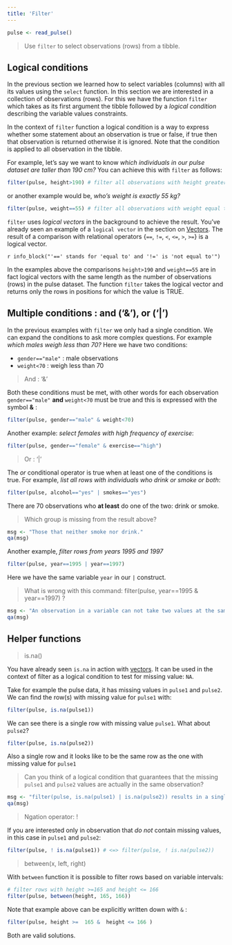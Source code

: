 ```yaml
---
title: 'Filter'
---
```


```r
pulse <- read_pulse() 
```

> Use `filter` to select observations (rows) from a tibble. 

## Logical conditions 

In the previous section we learned  how to select variables (columns) with all its values using the `select` function. In this section we are interested in a collection of observations (rows). For this we have the function `filter` which takes as its first argument the tibble followed by a _logical condition_ describing the variable values constraints. 

In the context of `filter` function a logical condition is a way to express whether some statement about an observation is true or false, if true then that observation is returned otherwise it is ignored. Note that the condition is applied to all observation in the tibble. 

For example, let's say we want to know *which individuals in our pulse dataset are taller than 190 cm?* You can achieve this with `filter` as follows:

```r
filter(pulse, height>190) # filter all observations with height greater than 190 cm 
```

or another example would be, *who's weight is exactly 55 kg?*

```r
filter(pulse, weight==55) # filter all observations with weight equal to 55 kg 
```



`filter` uses _logical vectors_ in the background to achieve the result. You've already seen an example of a `logical vector` in the section on [Vectors](S02L01l_basic_vectors0.html). The result of a comparison with relational operators {`==`, `!=`, `<`, `<=`, `>`, `>=`} is a logical vector.

`r info_block("'==' stands for 'equal to' and '!=' is 'not equal to'")` 

In the examples above the comparisons `height>190` and `weight==55` are in fact logical vectors with the same length as the number of observations (rows) in the pulse dataset. The function `filter` takes the logical vector and returns only the rows in positions for which the value is TRUE.


## Multiple conditions : and ('&'), or ('|')

In the previous examples with `filter` we only had a single condition. We can expand the conditions to ask more complex questions. For example *which males weigh less than 70?*  Here we have two conditions: 

  - `gender=="male"` : male observations 
  - `weight<70`      : weigh less than 70  

> And : '&'

Both these conditions must be met, with other words for each observation `gender=="male"` **and**  `weight<70` must be true and this is expressed with the symbol **&** : 

```r
filter(pulse, gender=="male" & weight<70)
```


Another example: *select females with high frequency of exercise*:

```r
filter(pulse, gender=="female" & exercise=="high")
```


> Or : '|'

The *or* conditional operator is true when at least one of the conditions is true. For example, *list all rows with individuals who drink or smoke or both*: 

```r
filter(pulse, alcohol=="yes" | smokes=="yes")
```

There are 70 observations who **at least** do one of the two: drink or smoke.

> Which group is missing from the result above?

```r
msg <- "Those that neither smoke nor drink."
qa(msg)
``` 
 
Another example,  *filter rows from years 1995 and 1997*

```r
filter(pulse, year==1995 | year==1997)
```

Here we have the same variable `year` in our `|` construct.

> What is wrong with this command:  filter(pulse, year==1995 & year==1997) ?

```r
msg <- "An observation in a variable can not take two values at the same time."
qa(msg)
``` 


## Helper functions


> is.na()

You have already seen `is.na` in action with [vectors](S02L01l_basic_vectors0.html). It can be used in the context of filter as a logical condition to test for missing value: `NA`.

Take for example the pulse data, it has missing values in `pulse1` and `pulse2`. We can find the row(s) with missing value for `pulse1` with: 


```r
filter(pulse, is.na(pulse1))
```

We can see there is a single row with missing value `pulse1`. What about `pulse2`?

```r
filter(pulse, is.na(pulse2))
```

Also a single row and it looks like to be the same row as the one with missing value for `pulse1`


> Can you think of a logical condition that guarantees that the missing `pulse1` and `pulse2` values are actually in the same observation?

```r
msg <- "filter(pulse, is.na(pulse1) | is.na(pulse2)) results in a single row."
qa(msg)
``` 


> Ngation operator: ! 

If you are interested only in observation that _do not_ contain missing values, in this case in `pulse1` and `pulse2`: 

```r
filter(pulse, ! is.na(pulse1)) # <=> filter(pulse, ! is.na(pulse2))
```


> between(x, left, right)

With `between` function it is possible to filter rows based on variable intervals: 

```r
# filter rows with height >=165 and height <= 166
filter(pulse, between(height, 165, 166))
```

Note that example above can be explicitly written down with `&` : 

```r
filter(pulse, height >=  165 &  height <= 166 )
```

Both are valid solutions.

